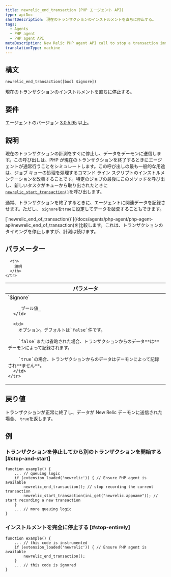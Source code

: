 ```yaml
---
title: newrelic_end_transaction (PHP エージェント API)
type: apiDoc
shortDescription: 現在のトランザクションのインストルメントを直ちに停止する。
tags:
  - Agents
  - PHP agent
  - PHP agent API
metaDescription: New Relic PHP agent API call to stop a transaction immediately. Useful for job queue processing.
translationType: machine
---
```


## 構文

```
newrelic_end_transaction([bool $ignore])
```

現在のトランザクションのインストルメントを直ちに停止する。

## 要件

エージェントのバージョン [3.0.5.95](/docs/release-notes/agent-release-notes/php-release-notes/php-agent) 以上。

## 説明

現在のトランザクションの計測をすぐに停止し、データをデーモンに送信します。この呼び出しは、PHP が現在のトランザクションを終了するときにエージェントが通常行うことをシミュレートします。この呼び出しの最も一般的な用途は、ジョブ キューの処理を処理するコマンド ライン スクリプトのインストルメンテーションを改善することです。特定のジョブの最後にこのメソッドを呼び出し、新しいタスクがキューから取り出されたときに[`newrelic_start_transaction()`](/docs/agents/php-agent/php-agent-api/newrelic_start_transaction)を呼び出します。

通常、トランザクションを終了するときに、エージェントに関連データを記録させます。ただし、 `$ignore`を`true`に設定してデータを破棄することもできます。

<Callout variant="tip">
  [`newrelic_end_of_transaction()`](/docs/agents/php-agent/php-agent-api/newrelic_end_of_transaction)を比較します。これは、トランザクションのタイミングを停止しますが、計測は続けます。
</Callout>

## パラメーター

<table>
  <thead>
    <tr>
      <th width="25%">
        パラメータ
      </th>

      <th>
        説明
      </th>
    </tr>
  </thead>

  <tbody>
    <tr>
      <td>
        `$ignore`

        _ブール値_
      </td>

      <td>
        オプション。デフォルトは`false`件です。

        `false`または省略された場合、トランザクションからのデータ**は**デーモンによって記録されます。

        `true`の場合、トランザクションからのデータはデーモンによって記録され**ません**。
      </td>
    </tr>
  </tbody>
</table>

## 戻り値

トランザクションが正常に終了し、データが New Relic デーモンに送信された場合、 `true`を返します。

## 例

### トランザクションを停止してから別のトランザクションを開始する [#stop-and-start]

```
function example() {
    ... // queuing logic
    if (extension_loaded('newrelic')) { // Ensure PHP agent is available
        newrelic_end_transaction(); // stop recording the current transaction
        newrelic_start_transaction(ini_get("newrelic.appname")); // start recording a new transaction
    }
    ... // more queuing logic
}
```

### インストルメントを完全に停止する [#stop-entirely]

```
function example() {
    ... // this code is instrumented
    if (extension_loaded('newrelic')) { // Ensure PHP agent is available
        newrelic_end_transaction();
    }
    ... // this code is ignored
}
```